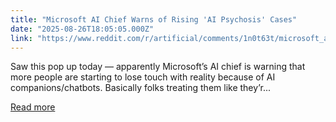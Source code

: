 ```yaml
---
title: "Microsoft AI Chief Warns of Rising 'AI Psychosis' Cases"
date: "2025-08-26T18:05:05.000Z"
link: "https://www.reddit.com/r/artificial/comments/1n0t63t/microsoft_ai_chief_warns_of_rising_ai_psychosis/"
---
```


Saw this pop up today — apparently Microsoft’s AI chief is warning that more people are starting to lose touch with reality because of AI companions/chatbots. Basically folks treating them like they’r...

[Read more](https://www.reddit.com/r/artificial/comments/1n0t63t/microsoft_ai_chief_warns_of_rising_ai_psychosis/)
